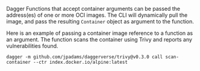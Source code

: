 Dagger Functions that accept container arguments can be passed the address(es) of one or more OCI images. The CLI will dynamically pull the image, and pass the resulting `Container` object as argument to the function.

Here is an example of passing a container image reference to a function as an argument. The function scans the container using Trivy and reports any vulnerabilities found.

```shell
dagger -m github.com/jpadams/daggerverse/trivy@v0.3.0 call scan-container --ctr index.docker.io/alpine:latest
```
